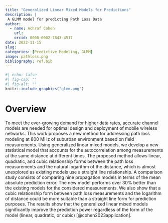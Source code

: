 ```yaml
---
title: "Generalized Linear Mixed Models for Predictions"
description: |
 A GLMM model for predicting Path Loss Data
author:
  - name: Achraf Cohen
    url: 
    orcid: 0000-0002-7843-4517
date: 2022-11-15
slug: 
categories: [Predictive Modeling, GLMM]
image: pathloss.png
bibliography: ref.bib
---
```


```r
#| echo: false
#| fig-cap: ""
#| fig-alt: ""
knitr::include_graphics("glmm.png")
```



# Overview

To meet the ever-growing demand for higher data rates, accurate channel models are needed for optimal design and deployment of mobile wireless networks. This work proposes a new method for addressing path loss modeling at 800 MHz of suburban environment based on ﬁeld measurements. Using generalized linear mixed models, we develop a new statistical model that accounts for the autocorrelation among measurements at the same distance at diﬀerent times. The proposed method allows linear, quadratic, and cubic relationship forms between the path loss measurements and the natural logarithm of the distance, which is almost unexplored as existing models use a straight line relationship. A comparison study consists of comparing nine propagation models in terms of the mean absolute prediction error. The new model performs over 30% better than the existing models for the considered measurements. We also show that a cubic relationship form between path loss measurements and the logarithm of distance could be more suitable than a straight line form for prediction purposes. The results show that the generalized linear mixed models signiﬁcantly improve the prediction power regardless of the form of the model (linear, quadratic, or cubic) [@cohen2023application].

